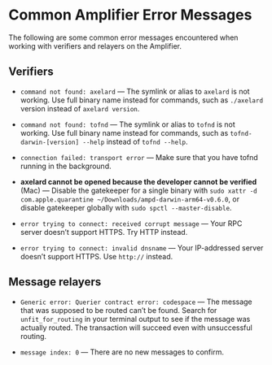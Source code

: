 # Common Amplifier Error Messages

The following are some common error messages encountered when working with verifiers and relayers on the Amplifier.

## Verifiers

- `command not found: axelard` — The symlink or alias to `axelard` is not working. Use full binary name instead for commands, such as `./axelard` version instead of `axelard version`.

- `command not found: tofnd` — The symlink or alias to `tofnd` is not working. Use full binary name instead for commands, such as `tofnd-darwin-[version] --help` instead of `tofnd --help`.

- `connection failed: transport error` — Make sure that you have tofnd running in the background.

- **axelard cannot be opened because the developer cannot be verified** (Mac) — Disable the gatekeeper for a single binary with `sudo xattr -d com.apple.quarantine ~/Downloads/ampd-darwin-arm64-v0.6.0`, or disable gatekeeper globally with `sudo spctl --master-disable`.

- `error trying to connect: received corrupt message` — Your RPC server doesn’t support HTTPS. Try HTTP instead.

- `error trying to connect: invalid dnsname` — Your IP-addressed server doesn’t support HTTPS. Use `http://` instead.

## Message relayers

- `Generic error: Querier contract error: codespace` —  The message that was supposed to be routed can’t be found. Search for `unfit_for_routing` in your terminal output to see if the message was actually routed. The transaction will succeed even with unsuccessful routing.

- `message index: 0` — There are no new messages to confirm.